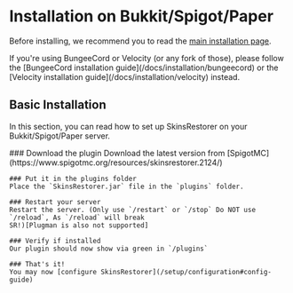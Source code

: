 
# Installation on Bukkit/Spigot/Paper

Before installing, we recommend you to read the [main installation page](/docs/installation).

<Callout type="info" emoji="ℹ️">
    If you're using BungeeCord or Velocity (or any fork of those), please follow the [BungeeCord installation guide](/docs/installation/bungeecord)
    or the [Velocity installation guide](/docs/installation/velocity) instead.
</Callout>

## Basic Installation

In this section, you can read how to set up SkinsRestorer on your Bukkit/Spigot/Paper server.

<Steps>
    ### Download the plugin
    Download the latest version from [SpigotMC](https://www.spigotmc.org/resources/skinsrestorer.2124/)

    ### Put it in the plugins folder
    Place the `SkinsRestorer.jar` file in the `plugins` folder.

    ### Restart your server
    Restart the server. (Only use `/restart` or `/stop` Do NOT use `/reload`, As `/reload` will break
    SR!)[Plugman is also not supported]

    ### Verify if installed
    Our plugin should now show via green in `/plugins`

    ### That's it!
    You may now [configure SkinsRestorer](/setup/configuration#config-guide)
</Steps>
